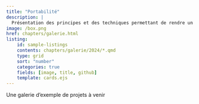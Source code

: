 ```yaml
---
title: "Portabilité"
description: |
  Présentation des principes et des techniques permettant de rendre un projet exécutable sur différents environnements.
image: /box.png
href: chapters/galerie.html
listing:
    id: sample-listings
    contents: chapters/galerie/2024/*.qmd
    type: grid
    sort: "number"
    categories: true
    fields: [image, title, github]
    template: cards.ejs
---
```




Une galerie d'exemple de projets à venir